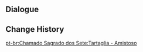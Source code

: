 {{Genius Invokation TCG Stage
|title        = Tartaglia: Friendly
|type         = Friendly Fracas
|group        = Invitation Board
|character    = Tartaglia
|requirement  = 1
|introduction = "Hahaha! I consider cards a form of battle as well, so don't expect me to go easy on you, now!"<br>Hint: Tartaglia's deck contains a combination of Fatui characters and Event Cards that allows him to unleash a high-intensity offensive during the early stages of the match.
|objective_1  = Achieve victory
|reward_1     = Tartaglia*1
|objective_2  = Achieve victory within 6 Rounds
|reward_2     = Abyssal Mayhem: Hydrospout*1
|objective_3  = Win with less than 2 characters defeated
|reward_3     = Abyssal Mayhem: Hydrospout*1
|lineup       = Tartaglia;Fatui Cryo Cicin Mage;Fatui Pyro Agent
|action       = Abyssal Mayhem: Hydrospout;Abyssal Mayhem: Hydrospout;Thundering Poise;Thundering Poise;Skyward Harp;Skyward Harp;Fatui Conspiracy;Fatui Conspiracy;Heavy Strike;Heavy Strike;Wine-Stained Tricorne;Wine-Stained Tricorne;Broken Rime's Echo;Broken Rime's Echo;Witch's Scorching Hat;Witch's Scorching Hat;Timaeus;Timaeus;Lotus Flower Crisp;Lotus Flower Crisp;Adeptus' Temptation;Adeptus' Temptation;Strategize;Strategize;Changing Shifts;Changing Shifts;I Haven't Lost Yet!;I Haven't Lost Yet!;Toss-Up;Toss-Up
}}

==Dialogue==
{{Transclude|Genius Invokation TCG/Stage/Tartaglia|Friendly Fracas}}

==Change History==
{{Change History|3.7}}

[[pt-br:Chamado Sagrado dos Sete:Tartaglia - Amistoso]]